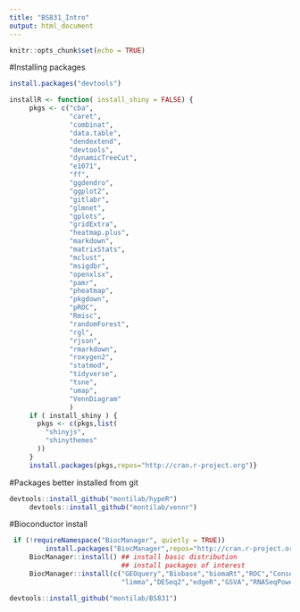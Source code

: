 ```yaml
---
title: "BS831_Intro"
output: html_document
---
```


```r
knitr::opts_chunk$set(echo = TRUE)
```

#Installing packages
```r
install.packages("devtools")

installR <- function( install_shiny = FALSE) {
     pkgs <- c("cba",
               "caret",
               "combinat",
               "data.table",
               "dendextend",
               "devtools",
               "dynamicTreeCut",
               "e1071",
               "ff",
               "ggdendro",
               "ggplot2",
               "gitlabr",
               "glmnet",
               "gplots",
               "gridExtra",
               "heatmap.plus",
               "markdown",
               "matrixStats",
               "mclust",
               "msigdbr",
               "openxlsx",
               "pamr",
               "pheatmap",
               "pkgdown",
               "pROC",
               "Rmisc",
               "randomForest",
               "rgl",
               "rjson",
               "rmarkdown",
               "roxygen2",
               "statmod",
               "tidyverse",
               "tsne",
               "umap",
               "VennDiagram"
               )
     if ( install_shiny ) {
       pkgs <- c(pkgs,list(
         "shinyjs",
         "shinythemes"
       ))
     }
     install.packages(pkgs,repos="http://cran.r-project.org")}
```
#Packages better installed from git
```r
devtools::install_github("montilab/hypeR")
     devtools::install_github("montilab/vennr")
```

#Bioconductor install
```r
 if (!requireNamespace("BiocManager", quietly = TRUE))
         install.packages("BiocManager",repos="http://cran.r-project.org")
     BiocManager::install() ## install basic distribution
                            ## install packages of interest
     BiocManager::install(c("GEOquery","Biobase","biomaRt","ROC","ConsensusClusterPlus","ASSIGN",
                            "limma","DESeq2","edgeR","GSVA","RNASeqPower","pdInfoBuilder","ComplexHeatmap"))
```

```r
devtools::install_github("montilab/BS831")
```



